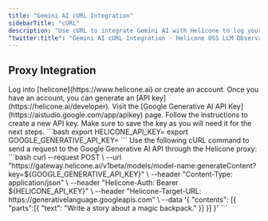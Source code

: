 ```yaml
---
title: "Gemini AI cURL Integration"
sidebarTitle: "cURL"
description: "Use cURL to integrate Gemini AI with Helicone to log your Gemini AI usage."
"twitter:title": "Gemini AI cURL Integration - Helicone OSS LLM Observability"
---
```


## Proxy Integration

<Steps>
  <Step title="Create an account + Generate an API Key">
    Log into [helicone](https://www.helicone.ai) or create an account. Once you have an account, you
    can generate an [API key](https://helicone.ai/developer).
  </Step>
  <Step title="Create Google Generative AI API Key">
    Visit the [Google Generative AI API Key](https://aistudio.google.com/app/apikey) page.
    Follow the instructions to create a new API key. Make sure to save the key as you will need it for the next steps.
  </Step>
  <Step title="Set API keys as environment variables">
    ```bash
    export HELICONE_API_KEY=<your Helicone API key>
    export GOOGLE_GENERATIVE_API_KEY=<your Google Generative AI API key>
    ```
  </Step>
  <Step title="Send a request using cURL">
    Use the following cURL command to send a request to the Google Generative AI API through the Helicone proxy:
    ```bash
    curl --request POST \
      --url "https://gateway.helicone.ai/v1beta/models/model-name:generateContent?key=${GOOGLE_GENERATIVE_API_KEY}" \
      --header "Content-Type: application/json" \
      --header "Helicone-Auth: Bearer ${HELICONE_API_KEY}" \
      --header "Helicone-Target-URL: https://generativelanguage.googleapis.com" \
      --data '{
        "contents": [{
          "parts":[{
            "text": "Write a story about a magic backpack."
          }]
        }]
      }'
    ```
  </Step>
</Steps>
